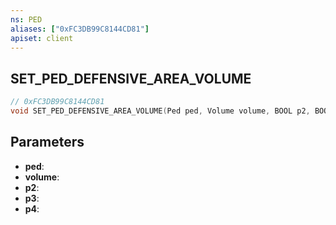 ```yaml
---
ns: PED
aliases: ["0xFC3DB99C8144CD81"]
apiset: client
---
```

## SET_PED_DEFENSIVE_AREA_VOLUME

```c
// 0xFC3DB99C8144CD81
void SET_PED_DEFENSIVE_AREA_VOLUME(Ped ped, Volume volume, BOOL p2, BOOL p3, BOOL p4);
```


## Parameters
* **ped**:
* **volume**:
* **p2**:
* **p3**:
* **p4**:
